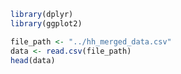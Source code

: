 ```r
library(dplyr)
library(ggplot2)
```

```r
file_path <- "../hh_merged_data.csv"
data <- read.csv(file_path)
head(data)
```

```r

```

